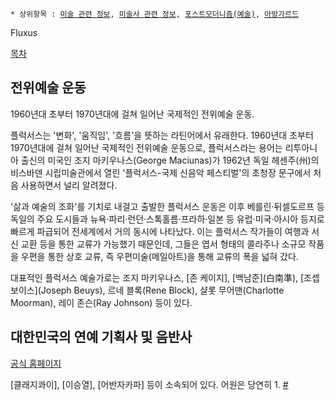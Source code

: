  * 상위항목 : [[미술 관련 정보]], [[미술사 관련 정보]], [[포스트모더니즘(예술)]], [[아방가르드]]

Fluxus

[[목차]]

== 전위예술 운동 ==

1960년대 초부터 1970년대에 걸쳐 일어난 국제적인 전위예술 운동.

플럭서스는 '변화', '움직임', '흐름'을 뜻하는 라틴어에서 유래한다. 1960년대 초부터 1970년대에 걸쳐 일어난 국제적인 전위예술 운동으로, 플럭서스라는 용어는 리투아니아 출신의 미국인 조지 마키우나스(George Maciunas)가 1962년 독일 헤센주(州)의 비스바덴 시립미술관에서 열린 '플럭서스-국제 신음악 페스티벌'의 초청장 문구에서 처음 사용하면서 널리 알려졌다.

'삶과 예술의 조화'를 기치로 내걸고 출발한 플럭서스 운동은 이후 베를린·뒤셀도르프 등 독일의 주요 도시들과 뉴욕·파리·런던·스톡홀름·프라하·일본 등 유럽·미국·아시아 등지로 빠르게 파급되어 전세계에서 거의 동시에 나타났다. 이는 플럭서스 작가들이 여행과 서신 교환 등을 통한 교류가 가능했기 때문인데, 그들은 엽서 형태의 콜라주나 소규모 작품을 우편을 통한 상호 교류, 즉 우편미술(메일아트)을 통해 교류의 폭을 넓혀 갔다.

대표적인 플럭서스 예술가로는 조지 마키우나스, [존 케이지], [백남준](白南準), [조셉 보이스](Joseph Beuys), 르네 블록(Rene Block), 샬롯 무어맨(Charlotte Moorman), 레이 존슨(Ray Johnson) 등이 있다.

== 대한민국의 연예 기획사 및 음반사 ==

[http://www.fluxusmusic.com/ 공식 홈페이지]

[클래지콰이], [이승열], [어반자카파] 등이 소속되어 있다. 어원은 당연히 1. [http://www.fluxusmusic.com/bsidesoft/about.php #]
